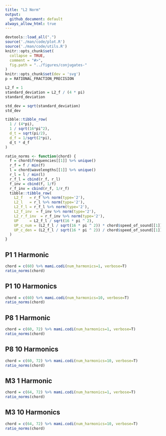 ```yaml
---
title: "L2 Norm"
output:
  github_document: default
always_allow_html: true
---
```

```r
devtools::load_all(".")
source('./man/code/plot.R')
source('./man/code/utils.R')
knitr::opts_chunk$set(
  collapse = TRUE,
  comment = "#>",
  fig.path = "../figures/conjugates-"
)
knitr::opts_chunk$set(dev = 'svg')
p = RATIONAL_FRACTION_PRECISION
```

```r
L2_f = 1 
standard_deviation = L2_f / (4 * pi)
standard_deviation
```

```r
std_dev = sqrt(standard_deviation)
std_dev
```

```r
tibble::tibble_row(
  1 / (4*pi),
  1 / sqrt(16*pi^2),
  d_t = sqrt(pi/2),
  d_f = 1/sqrt(2*pi),
  d_t * d_f
)
```

```r
ratio_norms <- function(chord) {
  f = chord$frequencies[[1]] %>% unique()
  r_f = f / min(f)
  l = chord$wavelengths[[1]] %>% unique()
  r_l = l / min(l)
  r_f_l = cbind(r_f, r_l)
  f_inv = cbind(f, 1/f)
  r_f_inv = cbind(r_f, 1/r_f)
  tibble::tibble_row(
    L2_f   = r_f %>% norm(type='2'),
    L2_l   = r_l %>% norm(type='2'),
    L2_f_l = r_f_l %>% norm(type='2'),
    L2_f_inv  = f_inv %>% norm(type='2'),
    L2_r_f_inv  = r_f_inv %>% norm(type='2'),
    UP     = L2_f_l / sqrt(16 * pi ^ 2),
    UP_c_num = (L2_f_l / sqrt(16 * pi ^ 2)) * chord$speed_of_sound[[1]],
    UP_c_den = (L2_f_l / sqrt(16 * pi ^ 2)) / chord$speed_of_sound[[1]]
  )
}
```

## P1 1 Harmonic

```r
chord = c(60) %>% mami.codi(num_harmonics=1, verbose=T)
ratio_norms(chord)
```

## P1 10 Harmonics

```r
chord = c(60) %>% mami.codi(num_harmonics=10, verbose=T)
ratio_norms(chord)
```

## P8 1 Harmonic

```r
chord = c(60, 72) %>% mami.codi(num_harmonics=1, verbose=T)
ratio_norms(chord)
```

## P8 10 Harmonics

```r
chord = c(60, 72) %>% mami.codi(num_harmonics=10, verbose=T)
ratio_norms(chord)
```

## M3 1 Harmonic

```r
chord = c(64, 72) %>% mami.codi(num_harmonics=1, verbose=T)
ratio_norms(chord)
```

## M3 10 Harmonics

```r
chord = c(64, 72) %>% mami.codi(num_harmonics=10, verbose=T)
ratio_norms(chord)
```
